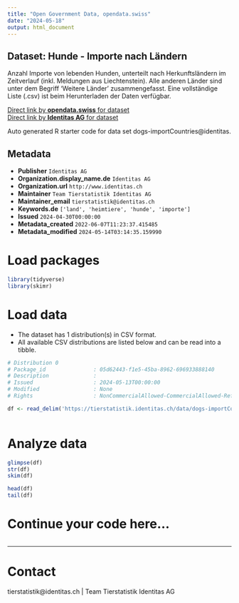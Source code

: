 ```yaml
---
title: "Open Government Data, opendata.swiss"
date: "2024-05-18"
output: html_document
---
```


## Dataset: Hunde - Importe nach Ländern

Anzahl Importe von lebenden Hunden, unterteilt nach Herkunftsländern im Zeitverlauf (inkl. Meldungen aus Liechtenstein). Alle anderen Länder sind unter dem Begriff 'Weitere Länder' zusammengefasst. Eine vollständige Liste (.csv) ist beim Herunterladen der Daten verfügbar.

[Direct link by **opendata.swiss** for dataset](https://opendata.swiss/de/dataset/hunde-importe-nach-landern)<br>
[Direct link by **Identitas AG** for dataset](https://tierstatistik.identitas.ch/)

Auto generated R starter code for data set dogs-importCountries@identitas.

## Metadata

- **Publisher** `Identitas AG`
- **Organization.display_name.de** `Identitas AG`
- **Organization.url** `http://www.identitas.ch`
- **Maintainer** `Team Tierstatistik Identitas AG`
- **Maintainer_email** `tierstatistik@identitas.ch`
- **Keywords.de** `['land', 'heimtiere', 'hunde', 'importe']`
- **Issued** `2024-04-30T00:00:00`
- **Metadata_created** `2022-06-07T11:23:37.415485`
- **Metadata_modified** `2024-05-14T03:14:35.159990`


# Load packages

```r

library(tidyverse)
library(skimr)

```

# Load data

-   The dataset has 1 distribution(s) in CSV format.
-   All available CSV distributions are listed below and can be read into a tibble.

```r

# Distribution 0
# Package_id               : 05d62443-f1e5-45ba-8962-696933888140
# Description              : 
# Issued                   : 2024-05-13T00:00:00
# Modified                 : None
# Rights                   : NonCommercialAllowed-CommercialAllowed-ReferenceRequired

df <- read_delim('https://tierstatistik.identitas.ch/data/dogs-importCountries.csv')



```

# Analyze data

```r

glimpse(df)
str(df)
skim(df)

head(df)
tail(df)

```

# Continue your code here...

```r

```

------------------------------------------------------------------------

# Contact

tierstatistik@identitas.ch | Team Tierstatistik Identitas AG
